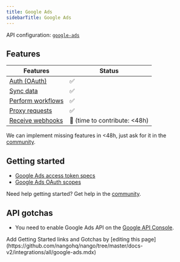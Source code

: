 ```yaml
---
title: Google Ads
sidebarTitle: Google Ads
---
```


API configuration: [`google-ads`](https://nango.dev/providers.yaml)

## Features

| Features | Status |
| - | - |
| [Auth (OAuth)](/guides/getting-started/authorize-an-api-from-your-app) | ✅ |
| [Sync data](/guides/getting-started/read-from-an-api) | ✅ |
| [Perform workflows](/guides/getting-started/write-to-an-api) | ✅ |
| [Proxy requests](/guides/proxy-requests-to-an-api) | ✅ |
| [Receive webhooks](/guides/receive-webhooks-from-an-api) | 🚫 (time to contribute: &lt;48h) |

<Tip>We can implement missing features in &lt;48h, just ask for it in the [community](https://nango.dev/slack).</Tip>

## Getting started

-   [Google Ads access token specs](https://developers.google.com/google-ads/api/docs/oauth/overview)
-   [Google Ads OAuth scopes](https://developers.google.com/google-ads/api/docs/oauth/internals#scope)

<Tip>Need help getting started? Get help in the [community](https://nango.dev/slack).</Tip>

## API gotchas

-   You need to enable Google Ads API on the [Google API Console](https://console.cloud.google.com/apis/dashboard).

<Note>
    Add Getting Started links and Gotchas by [editing this page](https://github.com/nangohq/nango/tree/master/docs-v2/integrations/all/google-ads.mdx)
</Note>

